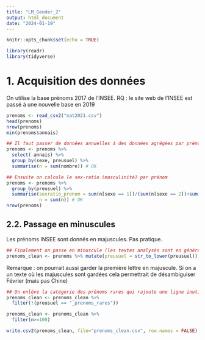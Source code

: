 ```yaml
---
title: "LM_Gender_2"
output: html_document
date: "2024-01-19"
---
```


```r
knitr::opts_chunk$set(echo = TRUE)
```

```r
library(readr)
library(tidyverse)
```


# 1. Acquisition des données

On utilise la base prénoms 2017 de l'INSEE.
RQ : le site web de l'INSEE est passé à une nouvelle base en 2019

```r
prenoms <- read_csv2("nat2021.csv")
head(prenoms)
nrow(prenoms)
min(prenoms$annais)
```

```r
## Il faut passer de données annuelles à des données agrégées par prénom et par sexe dans un premier temps
prenoms <- prenoms %>%
  select(-annais) %>%
  group_by(sexe, preusuel) %>%
  summarise(n = sum(nombre)) # OK
```

```r
## Ensuite on calcule le sex-ratio (masculinité) par prénom
prenoms <- prenoms %>%
  group_by(preusuel) %>%
  summarise(sexratio_prenom = sum(n[sexe == 1])/(sum(n[sexe == 2])+sum(n[sexe == 1])),
            n = sum(n)) # OK
nrow(prenoms)
```


## 2.2. Passage en minuscules

Les prénoms INSEE sont donnés en majuscules. Pas pratique.

```r
## Finalement on passe en minuscule (les textes analysés sont en général en minuscules lorsque passés en tidy)
prenoms_clean <- prenoms %>% mutate(preusuel = str_to_lower(preusuel))
```

Remarque : on pourrait aussi garder la première lettre en majuscule. Si on a un texte où les majuscules sont gardées cela permettrait de désambiguiser Février (mais pas Chine)

```r
## On enlève la catégorie des prénoms rares qui rajoute une ligne inutile au tableau
prenoms_clean <- prenoms_clean %>%
  filter(!(preusuel == "_prenoms_rares"))
```

```r
prenoms_clean <- prenoms_clean %>%
  filter(n>=100)
```

```r
write.csv2(prenoms_clean, file="prenoms_clean.csv", row.names = FALSE)
```